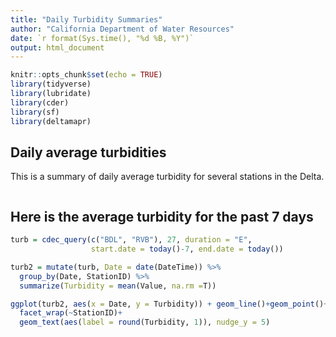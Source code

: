 ```yaml
---
title: "Daily Turbidity Summaries"
author: "California Department of Water Resources"
date: `r format(Sys.time(), "%d %B, %Y")`
output: html_document
---
```


```r
knitr::opts_chunk$set(echo = TRUE)
library(tidyverse)
library(lubridate)
library(cder)
library(sf)
library(deltamapr)
```

## Daily average turbidities

This is a summary of daily average turbidity for several stations in the Delta.

```r

```

## Here is the average turbidity for the past 7 days


```r

turb = cdec_query(c("BDL", "RVB"), 27, duration = "E",
                  start.date = today()-7, end.date = today())

turb2 = mutate(turb, Date = date(DateTime)) %>%
  group_by(Date, StationID) %>%
  summarize(Turbidity = mean(Value, na.rm =T))

ggplot(turb2, aes(x = Date, y = Turbidity)) + geom_line()+geom_point()+
  facet_wrap(~StationID)+
  geom_text(aes(label = round(Turbidity, 1)), nudge_y = 5)

```

